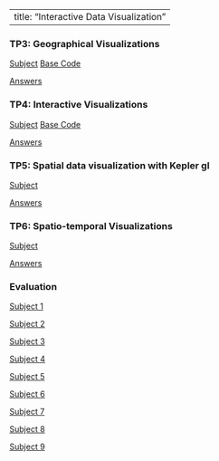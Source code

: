 
---
title: "Interactive Data Visualization"
---

### TP3: Geographical Visualizations
[Subject](https://observablehq.com/d/4269c5b7539c52eb) [Base Code](files/tp3_subject.zip)

[Answers](files/tp3_answers.zip)

### TP4: Interactive Visualizations
[Subject](https://observablehq.com/d/2ebdc9dfb20df8c7)
[Base Code](files/tp4_subject.zip)

[Answers](files/tp4_answers.zip)

### TP5: Spatial data visualization with Kepler gl
[Subject](https://observablehq.com/d/dc44334f266de58a)

[Answers](files/tp5_answers.zip)

### TP6: Spatio-temporal Visualizations
[Subject](https://observablehq.com/d/3af7de4555b5cf3b)

[Answers](files/tp6_answers.zip)

### Evaluation
[Subject 1](https://observablehq.com/d/0d7791d435f5e55d)

[Subject 2](https://observablehq.com/d/a6e1af84df5d965e)

[Subject 3](https://observablehq.com/d/7abfaf421ea9372a)

[Subject 4](https://observablehq.com/d/7035ff692613f9e8)

[Subject 5](https://observablehq.com/d/b9995a66bbeaf366)

[Subject 6](https://observablehq.com/d/0e8cff105d932c27)

[Subject 7](https://observablehq.com/d/02e55f7f8daa78ba)

[Subject 8](https://observablehq.com/d/e70905075f38ef50)

[Subject 9](https://observablehq.com/d/6a096c0345134f14)

